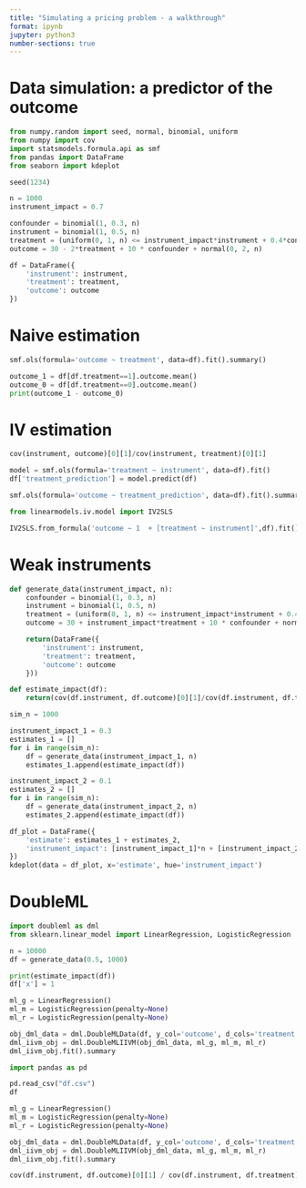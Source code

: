 ```yaml
---
title: "Simulating a pricing problem - a walkthrough"
format: ipynb
jupyter: python3
number-sections: true
---
```


# Data simulation: a predictor of the outcome

```python
from numpy.random import seed, normal, binomial, uniform
from numpy import cov
import statsmodels.formula.api as smf
from pandas import DataFrame
from seaborn import kdeplot

seed(1234)

n = 1000
instrument_impact = 0.7

confounder = binomial(1, 0.3, n)
instrument = binomial(1, 0.5, n)
treatment = (uniform(0, 1, n) <= instrument_impact*instrument + 0.4*confounder).astype(int)
outcome = 30 - 2*treatment + 10 * confounder + normal(0, 2, n)

df = DataFrame({
    'instrument': instrument,
    'treatment': treatment,
    'outcome': outcome
})
```

# Naive estimation

```python
smf.ols(formula='outcome ~ treatment', data=df).fit().summary()
```

```python
outcome_1 = df[df.treatment==1].outcome.mean()
outcome_0 = df[df.treatment==0].outcome.mean()
print(outcome_1 - outcome_0)
```

# IV estimation

```python
cov(instrument, outcome)[0][1]/cov(instrument, treatment)[0][1]
```

```python
model = smf.ols(formula='treatment ~ instrument', data=df).fit()
df['treatment_prediction'] = model.predict(df)

smf.ols(formula='outcome ~ treatment_prediction', data=df).fit().summary()
```

```python
from linearmodels.iv.model import IV2SLS

IV2SLS.from_formula('outcome ~ 1  + [treatment ~ instrument]',df).fit()
```

# Weak instruments


```python
def generate_data(instrument_impact, n):
    confounder = binomial(1, 0.3, n)
    instrument = binomial(1, 0.5, n)
    treatment = (uniform(0, 1, n) <= instrument_impact*instrument + 0.4*confounder).astype(int)
    outcome = 30 + instrument_impact*treatment + 10 * confounder + normal(0, 2, n)

    return(DataFrame({
        'instrument': instrument,
        'treatment': treatment,
        'outcome': outcome
    }))

def estimate_impact(df):
    return(cov(df.instrument, df.outcome)[0][1]/cov(df.instrument, df.treatment)[0][1])
```


```python
sim_n = 1000

instrument_impact_1 = 0.3
estimates_1 = []
for i in range(sim_n):
    df = generate_data(instrument_impact_1, n)
    estimates_1.append(estimate_impact(df))
```


```python
instrument_impact_2 = 0.1
estimates_2 = []
for i in range(sim_n):
    df = generate_data(instrument_impact_2, n)
    estimates_2.append(estimate_impact(df))
```


```python
df_plot = DataFrame({
    'estimate': estimates_1 + estimates_2,
    'instrument_impact': [instrument_impact_1]*n + [instrument_impact_2]*n
})
kdeplot(data = df_plot, x='estimate', hue='instrument_impact')
```

# DoubleML


```python
import doubleml as dml
from sklearn.linear_model import LinearRegression, LogisticRegression

n = 10000
df = generate_data(0.5, 1000)

print(estimate_impact(df))
df['x'] = 1

ml_g = LinearRegression()
ml_m = LogisticRegression(penalty=None)
ml_r = LogisticRegression(penalty=None)

obj_dml_data = dml.DoubleMLData(df, y_col='outcome', d_cols='treatment', z_cols='instrument')
dml_iivm_obj = dml.DoubleMLIIVM(obj_dml_data, ml_g, ml_m, ml_r)
dml_iivm_obj.fit().summary
```


```python
import pandas as pd

pd.read_csv("df.csv")
df
```


```python
ml_g = LinearRegression()
ml_m = LogisticRegression(penalty=None)
ml_r = LogisticRegression(penalty=None)

obj_dml_data = dml.DoubleMLData(df, y_col='outcome', d_cols='treatment', z_cols='instrument')
dml_iivm_obj = dml.DoubleMLIIVM(obj_dml_data, ml_g, ml_m, ml_r)
dml_iivm_obj.fit().summary
```


```python
cov(df.instrument, df.outcome)[0][1] / cov(df.instrument, df.treatment)[0][1]
```